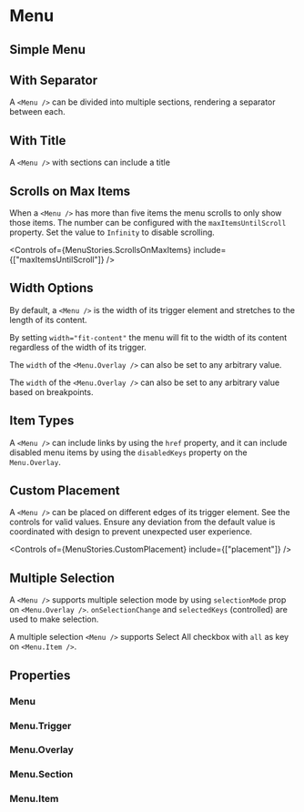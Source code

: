 
<Meta of={MenuStories} />

# Menu

## Simple Menu

<Canvas of={MenuStories.SimpleMenu} />

## With Separator

A `<Menu />` can be divided into multiple sections, rendering a separator between each.

<Canvas of={MenuStories.WithSeparator} />

## With Title

A `<Menu />` with sections can include a title

<Canvas of={MenuStories.WithTitle} />

## Scrolls on Max Items

When a `<Menu />` has more than five items the menu scrolls to only show those items. The number can be configured with the `maxItemsUntilScroll` property. Set the value to `Infinity` to disable scrolling.

<Canvas of={MenuStories.ScrollsOnMaxItems} />

<Controls
  of={MenuStories.ScrollsOnMaxItems}
  include={["maxItemsUntilScroll"]}
/>

## Width Options

By default, a `<Menu />` is the width of its trigger element and stretches to the length of its content.

<Canvas of={MenuStories.WithLongItems} />

By setting `width="fit-content"` the menu will fit to the width of its content regardless of the width of its trigger.

<Canvas of={MenuStories.MatchContentWidth} />

The `width` of the `<Menu.Overlay />` can also be set to any arbitrary value.

<Canvas of={MenuStories.DefinedWidth} />

The `width` of the `<Menu.Overlay />` can also be set to any arbitrary value based on breakpoints.

<Canvas of={MenuStories.DefinedResponsiveWidth} />

## Item Types

A `<Menu />` can include links by using the `href` property, and it can include disabled menu items by using the `disabledKeys` property on the `Menu.Overlay`.

<Canvas of={MenuStories.MixedItemTypes} />

## Custom Placement

A `<Menu />` can be placed on different edges of its trigger element. See the controls for valid values. Ensure any deviation from the default value is coordinated with design to prevent unexpected user experience.

<Canvas of={MenuStories.CustomPlacement} />

<Controls of={MenuStories.CustomPlacement} include={["placement"]} />

## Multiple Selection

A `<Menu />` supports multiple selection mode by using `selectionMode` prop on `<Menu.Overlay />`. `onSelectionChange` and `selectedKeys` (controlled) are used to make selection.

<Canvas of={MenuStories.MultipleSelection} />

A multiple selection `<Menu />` supports Select All checkbox with `all` as key on `<Menu.Item />`.

<Canvas of={MenuStories.MultipleSelectionWithSelectAll} />

## Properties

### Menu

<ArgTypes of={Menu} />

### Menu.Trigger

<ArgTypes of={Menu.Trigger} />

### Menu.Overlay

<ArgTypes of={Menu.Overlay} />

### Menu.Section

<ArgTypes of={Menu.Section} />

### Menu.Item

<ArgTypes of={Menu.Item} />
